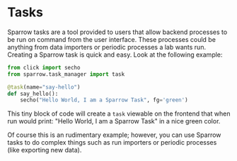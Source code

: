 
# Tasks

Sparrow tasks are a tool provided to users that allow backend processes to be run on command from the
user interface. These processes could be anything from data importers or periodic processes a lab wants run.
Creating a Sparrow task is quick and easy. Look at the following example:

```Python
from click import secho
from sparrow.task_manager import task

@task(name="say-hello")
def say_hello():
    secho("Hello World, I am a Sparrow Task", fg='green')
```

This tiny block of code will create a `task` viewable on the frontend that when run would print: "Hello World, I am a Sparrow Task"
in a nice green color.

Of course this is an rudimentary example; however, you can use Sparrow tasks to do complex things such as run importers or
periodic processes (like exporting new data).

